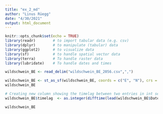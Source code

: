 ```yaml
---
title: "ex_2_md"
author: "Linus Rüegg"
date: "4/30/2021"
output: html_document
---
```


```r
knitr::opts_chunk$set(echo = TRUE)
library(readr)        # to import tabular data (e.g. csv)
library(dplyr)        # to manipulate (tabular) data
library(ggplot2)      # to visualize data
library(sf)           # to handle spatial vector data
library(terra)        # To handle raster data
library(lubridate)    # To handle dates and times
```

```r
wildschwein_BE <- read_delim("wildschwein_BE_2056.csv",",")

wildschwein_BE <- st_as_sf(wildschwein_BE, coords = c("E", "N"), crs = 2056, remove = FALSE)
wildschwein_BE
```


```r
# Creating new column showing the timelag between two entries in int seconds
wildschwein_BE$timelag  <- as.integer(difftime(lead(wildschwein_BE$DatetimeUTC), wildschwein_BE$DatetimeUTC, units = "secs"))

wildschwein_BE
```

